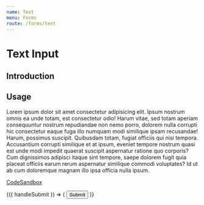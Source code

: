 ```yaml
---
name: Text
menu: Forms
route: /forms/text
---
```



# Text Input

## Introduction

## Usage

Lorem ipsum dolor sit amet consectetur adipisicing elit. Ipsum nostrum omnis ea unde totam, est 
consectetur odio! Harum vitae, sed totam aperiam consequuntur nostrum repudiandae non nemo porro, 
dolorem nulla corrupti hic consectetur eaque fuga illo numquam modi similique ipsam recusandae! Harum, 
possimus suscipit. Quibusdam totam, fugiat officiis qui nisi tempora. Accusantium corrupti similique 
et at ipsum, eveniet tempore nostrum quasi est unde modi impedit quaerat suscipit aspernatur ratione 
quo corporis? Cum dignissimos adipisci itaque sint tempore, saepe dolorem fugit quia placeat officiis 
earum rerum aspernatur similique commodi voluptates? Id ut ab cum doloremque magnam illo ipsa officia nulla ipsum.

[CodeSandbox](https://codesandbox.io)

<Playground>
	<Form onSubmit={console.log}>
		{({ handleSubmit }) => (
			<form onSubmit={handleSubmit} style={{ width: 400, padding: 10 }}>
				<FFInputText
					name="event_name"
					type="text"
					required={true}
					label="Event name"
					hint="Must be between 6 and 8 digits long"
					error="Enter an event name"
				/>
				<button type="submit" style={{display: 'none'}}>Submit</button>
			</form>
		)}
	</Form>
</Playground>